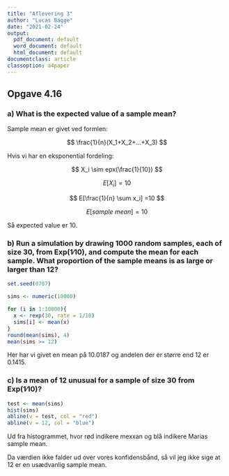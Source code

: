 ```yaml
---
title: "Aflevering 3"
author: "Lucas Bagge"
date: "2021-02-24"
output:
  pdf_document: default
  word_document: default
  html_document: default
documentclass: article
classoption: a4paper
---
```


## Opgave 4.16

### a) What is the expected value of a sample mean?

Sample mean er givet ved formlen:

$$
\frac{1}{n}(X_1+X_2+...+X_3)
$$

Hvis vi har en eksponential fordeling:

$$
X_i  \sim epx(\frac{1}{10})
$$

$$
E[X_i] = 10
$$

$$
E[\frac{1}{n} \sum x_i] =10
$$

$$
E[sample \ mean] = 10
$$

Så expected value er 10. 

### b) Run a simulation by drawing 1000 random samples, each of size 30, from Exp(1∕10), and compute the mean for each sample. What proportion of the sample means is as large or larger than 12?

```r
set.seed(0707)

sims <- numeric(10000)

for (i in 1:10000){
  x <- rexp(30, rate = 1/10)
  sims[i] <- mean(x)
}
round(mean(sims), 4)
mean(sims >= 12)
```
 Her har vi givet en mean på 10.0187 og andelen der er større end 12 er 0.1415.

### c) Is a mean of 12 unusual for a sample of size 30 from Exp(1∕10)?

```r
test <- mean(sims)
hist(sims)
abline(v = test, col = "red")
abline(v = 12, col = "blue")
```

Ud fra histogrammet, hvor rød indikere mexxan og blå indikere Marias sample mean. 

Da værdien ikke falder ud over vores konfidensbånd, så vil jeg ikke sige at 12 er en usædvanlig sample mean. 